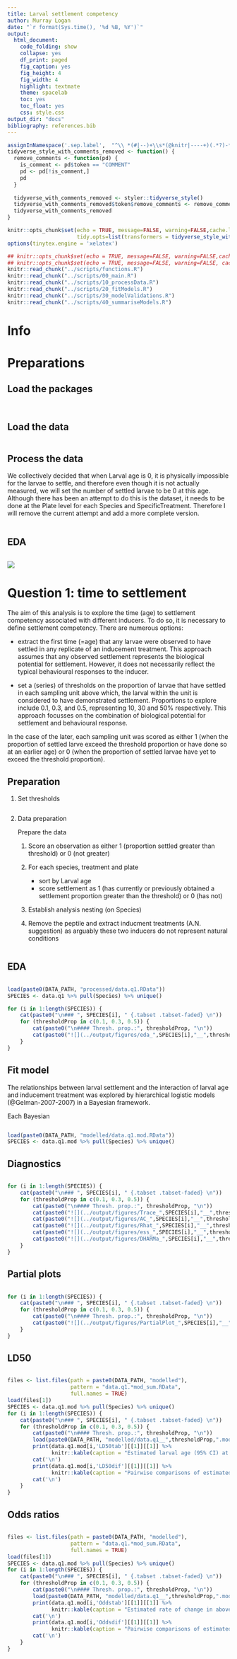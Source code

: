 ```yaml
---
title: Larval settlement competency
author: Murray Logan
date: "`r format(Sys.time(), '%d %B, %Y')`"
output:
  html_document:
    code_folding: show
    collapse: yes
    df_print: paged
    fig_caption: yes
    fig_height: 4
    fig_width: 4
    highlight: textmate
    theme: spacelab
    toc: yes
    toc_float: yes
    css: style.css
output_dir: "docs"
bibliography: references.bib
---
```


```r
assignInNamespace('.sep.label',  "^\\ *(#|--)+\\s*(@knitr|----+)(.*?)-*\\s*$", ns='knitr')
tidyverse_style_with_comments_removed <- function() {
  remove_comments <- function(pd) {
    is_comment <- pd$token == "COMMENT"
    pd <- pd[!is_comment,]
    pd
  }
  
  tidyverse_with_comments_removed <- styler::tidyverse_style()
  tidyverse_with_comments_removed$token$remove_comments <- remove_comments
  tidyverse_with_comments_removed
}

knitr::opts_chunk$set(echo = TRUE, message=FALSE, warning=FALSE,cache.lazy = FALSE, tidy='styler',
                      tidy.opts=list(transformers = tidyverse_style_with_comments_removed()))
options(tinytex.engine = 'xelatex')

## knitr::opts_chunk$set(echo = TRUE, message=FALSE, warning=FALSE,cache.lazy = FALSE, tidy='styler')
## knitr::opts_chunk$set(echo = TRUE, message=FALSE, warning=FALSE, cache = FALSE)
knitr::read_chunk("../scripts/functions.R") 
knitr::read_chunk("../scripts/00_main.R") 
knitr::read_chunk("../scripts/10_processData.R") 
knitr::read_chunk("../scripts/20_fitModels.R") 
knitr::read_chunk("../scripts/30_modelValidations.R") 
knitr::read_chunk("../scripts/40_summariseModels.R") 
```

# Info
# Preparations {.tabset .tabset-faded}


## Load the packages

```r
```

```r
```

## Load the data

```r
```

## Process the data

We collectively decided that when Larval age is 0, it is physically
impossible for the larvae to settle, and therefore even though it is
not actually measured, we will set the number of settled larvae to be
0 at this age.  Although there has been an attempt to do this is the
dataset, it needs to be done at the Plate level for each Species and
SpecificTreatment.  Therefore I will remove the current attempt and
add a more complete version.

```r
```

## EDA

```r
```

![](../output/figures/EDA.png)

# Question 1: time to settlement {.tabset .tabset-faded}

The aim of this analysis is to explore the time (age) to settlement
competency associated with different inducers.  To do so, it is
necessary to define settlement competency.  There are numerous
options:

- extract the first time (=age) that any larvae were observed to have
  settled in any replicate of an inducement treatment.  This approach
  assumes that any observed settlement represents the biological
  potential for settlement.  However, it does not necessarily reflect
  the typical behavioural responses to the inducer.

- set a (series) of thresholds on the proportion of larvae that have
  settled in each sampling unit above which, the larval within the
  unit is considered to have demonstrated settlement.  Proportions to
  explore include 0.1, 0.3, and 0.5, representing 10, 30 and 50%
  respectively.  This approach focusses on the combination of
  biological potential for settlement and behavioural response.

In the case of the later, each sampling unit was scored as either 1
(when the proportion of settled larve exceed the threshold proportion
or have done so at an earlier age) or 0 (when the proportion of
settled larvae have yet to exceed the threshold proportion).

## Preparation

1. Set thresholds

```r
```
  
2. Data preparation

	Prepare the data

	1. Score an observation as either 1 (proportion settled greater than
		threshold) or 0 (not greater)

	2. For each species, treatment and plate
		- sort by Larval age
		- score settlement as 1 (has currently or previously obtained a
		settlement proportion greater than the threshold) or 0 (has
		not)

	3. Establish analysis nesting (on Species)

	4. Remove the peptile and extract inducment treatments
       (A.N. suggestion) as arguably these two inducers do not
       represent natural conditions

```r
```

## EDA {.tabset .tabset-pills}

```r
```
 
```r
load(paste0(DATA_PATH, "processed/data.q1.RData"))
SPECIES <- data.q1 %>% pull(Species) %>% unique()

for (i in 1:length(SPECIES)) {
    cat(paste0("\n### ", SPECIES[i], " {.tabset .tabset-faded} \n"))
    for (thresholdProp in c(0.1, 0.3, 0.5)) {
        cat(paste0("\n#### Thresh. prop.:", thresholdProp, "\n"))
        cat(paste0("![](../output/figures/eda_",SPECIES[i],"__",thresholdProp,"_.png) \n\n"))
    }
}
```


## Fit model

The relationships between larval settlement and the interaction of
larval age and inducement treatment was explored by hierarchical
logistic models (@Gelman-2007-2007) in a Bayesian framework.

Each Bayesian 

```r
```

```r
load(paste0(DATA_PATH, "modelled/data.q1.mod.RData"))
SPECIES <- data.q1.mod %>% pull(Species) %>% unique()
```
    
## Diagnostics {.tabset .tabset-pills}

```r
```

```r
for (i in 1:length(SPECIES)) {
    cat(paste0("\n### ", SPECIES[i], " {.tabset .tabset-faded} \n"))
    for (thresholdProp in c(0.1, 0.3, 0.5)) {
        cat(paste0("\n#### Thresh. prop.:", thresholdProp, "\n"))
        cat(paste0("![](../output/figures/Trace_",SPECIES[i],"__",thresholdProp,"_.png) \n"))
        cat(paste0("![](../output/figures/AC_",SPECIES[i],"__",thresholdProp,"_.png) \n"))
        cat(paste0("![](../output/figures/Rhat_",SPECIES[i],"__",thresholdProp,"_.png) \n"))
        cat(paste0("![](../output/figures/ess_",SPECIES[i],"__",thresholdProp,"_.png) \n"))
        cat(paste0("![](../output/figures/DHARMa_",SPECIES[i],"__",thresholdProp,"_.png) \n"))
    }
}
```

## Partial plots {.tabset .tabset-pills}

```r
```

```r
for (i in 1:length(SPECIES)) {
    cat(paste0("\n### ", SPECIES[i], " {.tabset .tabset-faded} \n"))
    for (thresholdProp in c(0.1, 0.3, 0.5)) {
        cat(paste0("\n#### Thresh. prop.:", thresholdProp, "\n"))
        cat(paste0("![](../output/figures/PartialPlot_",SPECIES[i],"__",thresholdProp,"_.png) \n"))
    }
}
```

## LD50 {.tabset .tabset-pills}

```r
```

```r
files <- list.files(path = paste0(DATA_PATH, "modelled"),
                    pattern = "data.q1.*mod_sum.RData",
                    full.names = TRUE)
load(files[1])
SPECIES <- data.q1.mod %>% pull(Species) %>% unique()
for (i in 1:length(SPECIES)) {
    cat(paste0("\n### ", SPECIES[i], " {.tabset .tabset-faded} \n"))
    for (thresholdProp in c(0.1, 0.3, 0.5)) {
        cat(paste0("\n#### Thresh. prop.:", thresholdProp, "\n"))
        load(paste0(DATA_PATH, "modelled/data.q1__",thresholdProp,".mod_sum.RData"))
        print(data.q1.mod[i,'LD50tab'][[1]][[1]] %>%
              knitr::kable(caption = "Estimated larval age (95% CI) at which larval cohort are considered more likely to have settled than not settled per inducer treatment."))
        cat('\n')
        print(data.q1.mod[i,'LD50dif'][[1]][[1]] %>%
              knitr::kable(caption = "Pairwise comparisons of estimated larval age at which larval cohorts are considered more likely to have settled than not settled between inducer treatments. Exceedence probabilities of effects greater than and less than 0 also provided."))
        cat('\n')
    }
}
```
 
## Odds ratios {.tabset .tabset-pills}

```r
```

```r
files <- list.files(path = paste0(DATA_PATH, "modelled"),
                    pattern = "data.q1.*mod_sum.RData",
                    full.names = TRUE)
load(files[1])
SPECIES <- data.q1.mod %>% pull(Species) %>% unique()
for (i in 1:length(SPECIES)) {
    cat(paste0("\n### ", SPECIES[i], " {.tabset .tabset-faded} \n"))
    for (thresholdProp in c(0.1, 0.3, 0.5)) {
        cat(paste0("\n#### Thresh. prop.:", thresholdProp, "\n"))
        load(paste0(DATA_PATH, "modelled/data.q1__",thresholdProp,".mod_sum.RData"))
        print(data.q1.mod[i,'Oddstab'][[1]][[1]] %>%
              knitr::kable(caption = "Estimated rate of change in above threshold cohort settlement probability per unit of larval age change (odds ratio scale) per inducer treatment."))
        cat('\n')
        print(data.q1.mod[i,'Oddsdif'][[1]][[1]] %>%
              knitr::kable(caption = "Pairwise comparisons of estimated odds of above threshold cohort settlement between inducer treatments. Exceedence probabilities of effects greater than and less than 0 also provided."))
        cat('\n')
    }
}
```
  
